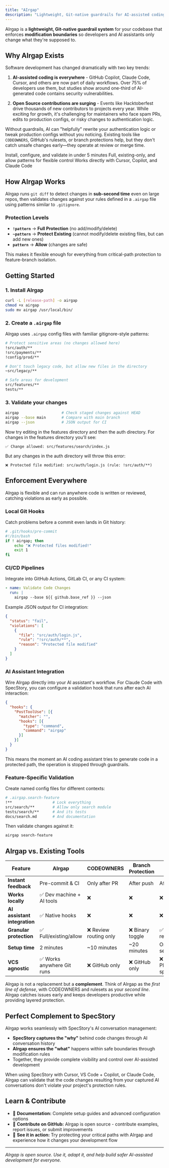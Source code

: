 ```yaml
---
title: "AIrgap"
description: "Lightweight, Git-native guardrails for AI-assisted coding and open source contributions."
---
```


AIrgap is a **lightweight, Git-native guardrail system** for your codebase that enforces **modification boundaries** so developers and AI assistants only change what they're supposed to.

## Why AIrgap Exists

Software development has changed dramatically with two key trends:

1. **AI-assisted coding is everywhere** - GitHub Copilot, Claude Code, Cursor, and others are now part of daily workflows. Over 75% of developers use them, but studies show around one-third of AI-generated code contains security vulnerabilities.

2. **Open Source contributions are surging** - Events like Hacktoberfest drive thousands of new contributors to projects every year. While exciting for growth, it's challenging for maintainers who face spam PRs, edits to production configs, or risky changes to authentication logic.

Without guardrails, AI can "helpfully" rewrite your authentication logic or tweak production configs without you noticing. Existing tools like `CODEOWNERS`, GitHub's rulesets, or branch protections help, but they don't catch unsafe changes early—they operate at review or merge time.

<CardGroup>
  <Card title="3-Step Setup" icon="rocket" href="#getting-started">
    Install, configure, and validate in under 5 minutes
  </Card>
  <Card title="Protection Levels" icon="shield" href="#protection-levels">
    Full, existing-only, and allow patterns for flexible control
  </Card>
  <Card title="AI Integration" icon="robot" href="#ai-assistant-integration">
    Works directly with Cursor, Copilot, and Claude Code
  </Card>
</CardGroup>

## How AIrgap Works

AIrgap runs `git diff` to detect changes in **sub-second time** even on large repos, then validates changes against your rules defined in a `.airgap` file using patterns similar to `.gitignore`.

### Protection Levels

- **`!pattern`** → **Full Protection** (no add/modify/delete)
- **`~pattern`** → **Protect Existing** (cannot modify/delete existing files, but can add new ones)  
- **`pattern`** → **Allow** (changes are safe)

This makes it flexible enough for everything from critical-path protection to feature-branch isolation.

## Getting Started

### 1. Install AIrgap

```bash
curl -L [release-path] -o airgap
chmod +x airgap
sudo mv airgap /usr/local/bin/
```

### 2. Create a `.airgap` file

AIrgap uses `.airgap` config files with familiar gitignore-style patterns:

```bash
# Protect sensitive areas (no changes allowed here)
!src/auth/**
!src/payments/**
!config/prod/**

# Don't touch legacy code, but allow new files in the directory
~src/legacy/**

# Safe areas for development
src/features/**
tests/**
```

### 3. Validate your changes

```bash
airgap                   # Check staged changes against HEAD
airgap --base main       # Compare with main branch
airgap --json            # JSON output for CI
```

Now try editing in the features directory and then the auth directory. For changes in the features directory you'll see:

```
✅ Change allowed: src/features/search/index.js
```

But any changes in the auth directory will throw this error:

```
❌ Protected file modified: src/auth/login.js (rule: !src/auth/**)
```

## Enforcement Everywhere

AIrgap is flexible and can run anywhere code is written or reviewed, catching violations as early as possible.

### Local Git Hooks

Catch problems before a commit even lands in Git history:

```bash
# .git/hooks/pre-commit
#!/bin/bash
if ! airgap; then
    echo "❌ Protected files modified!"
    exit 1
fi
```

### CI/CD Pipelines

Integrate into GitHub Actions, GitLab CI, or any CI system:

```yaml
- name: Validate Code Changes
  run: |
    airgap --base ${{ github.base_ref }} --json
```

Example JSON output for CI integration:

```json
{
  "status": "fail",
  "violations": [
    {
      "file": "src/auth/login.js",
      "rule": "!src/auth/**",
      "reason": "Protected file modified"
    }
  ]
}
```

### AI Assistant Integration

Wire AIrgap directly into your AI assistant's workflow. For Claude Code with SpecStory, you can configure a validation hook that runs after each AI interaction:

```json
{
  "hooks": {
    "PostToolUse": [{
      "matcher": "",
      "hooks": [{
        "type": "command",
        "command": "airgap"
      }]
    }]
  }
}
```

This means the moment an AI coding assistant tries to generate code in a protected path, the operation is stopped through guardrails.

### Feature-Specific Validation

Create named config files for different contexts:

```bash
# .airgap.search-feature
!**                  # Lock everything
src/search/**        # Allow only search module
tests/search/**      # And its tests
docs/search.md       # And documentation
```

Then validate changes against it:

```bash
airgap search-feature
```

## AIrgap vs. Existing Tools

| Feature | **AIrgap** | **CODEOWNERS** | **Branch Protection** | **Push Rules** |
|---------|------------|----------------|----------------------|----------------|
| **Instant feedback** | Pre-commit & CI | Only after PR | After push | After push |
| **Works locally** | ✅ Dev machine + AI tools | ❌ | ❌ | ❌ |
| **AI assistant integration** | ✅ Native hooks | ❌ | ❌ | ❌ |
| **Granular protection** | ✅ Full/existing/allow | ❌ Review routing only | ❌ Binary toggle | ✅ Path restrictions |
| **Setup time** | 2 minutes | ~10 minutes | ~20 minutes | Org-admin setup |
| **VCS agnostic** | ✅ Works anywhere Git runs | ❌ GitHub only | ❌ GitHub only | ❌ Platform-specific |

AIrgap is not a replacement but a **complement**. Think of AIrgap as the *first line of defense*, with CODEOWNERS and rulesets as your *second line*. AIrgap catches issues early and keeps developers productive while providing layered protection.

## Perfect Complement to SpecStory

AIrgap works seamlessly with SpecStory's AI conversation management:

- **SpecStory captures the "why"** behind code changes through AI conversation history
- **AIrgap ensures the "what"** happens within safe boundaries through modification rules
- Together, they provide complete visibility and control over AI-assisted development

When using SpecStory with Cursor, VS Code + Copilot, or Claude Code, AIrgap can validate that the code changes resulting from your captured AI conversations don't violate your project's protection rules.

## Learn & Contribute

- 📖 **Documentation:** Complete setup guides and advanced configuration options
- 🤝 **Contribute on GitHub:** AIrgap is open source - contribute examples, report issues, or submit improvements
- 🧭 **See it in action:** Try protecting your critical paths with AIrgap and experience how it changes your development flow

---

*AIrgap is open source. Use it, adapt it, and help build safer AI-assisted development for everyone.*
